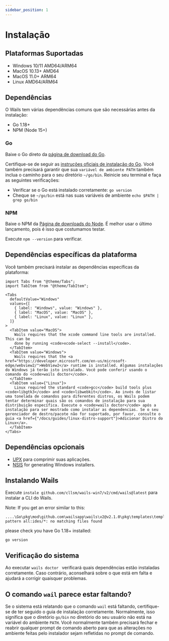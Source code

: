 ```yaml
---
sidebar_position: 1
---
```


# Instalação

## Plataformas Suportadas

- Windows 10/11 AMD64/ARM64
- MacOS 10.13+ AMD64
- MacOS 11.0+ ARM64
- Linux AMD64/ARM64

## Dependências

O Wails tem várias dependências comuns que são necessárias antes da instalação:

- Go 1.18+
- NPM (Node 15+)

### Go

Baixe o Go direto da [página de download do Go](https://go.dev/dl/).

Certifique-se de seguir as [instruções oficiais de instalação do Go](https://go.dev/doc/install). Você também precisará garantir que sua `variável de ambiente PATH` também inclua o caminho para o seu diretório `~/go/bin`. Reinicie seu terminal e faça as seguintes verificações:

- Verificar se o Go está instalado corretamente: `go version`
- Cheque se `~/go/bin` está nas suas variáveis de ambiente `echo $PATH | grep go/bin`

### NPM

Baixe o NPM da [Página de downloads do Node](https://nodejs.org/en/download/). É melhor usar o último lançamento, pois é isso que costumamos testar.

Execute `npm --version` para verificar.

## Dependências específicas da plataforma

Você também precisará instalar as dependências específicas da plataforma:

```mdx-code-block
import Tabs from "@theme/Tabs";
import TabItem from "@theme/TabItem";

<Tabs
  defaultValue="Windows"
  values={[
    { label: "Windows", value: "Windows" },
    { label: "MacOS", value: "MacOS" },
    { label: "Linux", value: "Linux" },
  ]}
>
  <TabItem value="MacOS">
    Wails requires that the xcode command line tools are installed. This can be
    done by running <code>xcode-select --install</code>.
  </TabItem>
  <TabItem value="Windows">
    Wails requires that the <a href="https://developer.microsoft.com/en-us/microsoft-edge/webview2/">WebView2</a> runtime is installed. Algumas instalações do Windows já terão isto instalado. Você pode conferir usando o comando do <code>wails doctor</code>.
  </TabItem>
  <TabItem value={"Linux"}>
    Linux required the standard <code>gcc</code> build tools plus <code>libgtk3</code> and <code>libwebkit</code>. Ao invés de listar uma tonelada de comandos para diferentes distros, os Wails podem tentar determinar quais são os comandos de instalação para sua distribuição específica. Execute o <code>wails doctor</code> após a instalação para ser mostrado como instalar as dependencias. Se o seu gerenciador de destro/pacote não for suportado, por favor, consulte o guia <a href={"/docs/guides/linux-distro-support"}>Adicionar Distro do Linux</a>.
  </TabItem>
</Tabs>
```

## Dependências opcionais

- [UPX](https://upx.github.io/) para comprimir suas aplicações.
- [NSIS](https://wails.io/docs/guides/windows-installer/) for generating Windows installers.

## Instalando Wails

Execute `instale github.com/cllsm/wails-win7/v2/cmd/wails@latest` para instalar a CLI do Wails.

Note: If you get an error similar to this:

```shell
....\Go\pkg\mod\github.com\wailsapp\wails\v2@v2.1.0\pkg\templates\templates.go:28:12: pattern all:ides/*: no matching files found
```
please check you have Go 1.18+ installed:
```shell
go version
```

## Verificação do sistema

Ao executar `wails doctor ` verificará quais dependências estão instaladas corretamente. Caso contrário, aconselhará sobre o que está em falta e ajudará a corrigir quaisquer problemas.

## O comando `wail` parece estar faltando?

Se o sistema está relatando que o comando `wail` está faltando, certifique-se de ter seguido o guia de instalação corretamente. Normalmente, isso significa que o diretório `go/bin` no diretório do seu usuário não está na variável do ambiente `PATH`. Você normalmente também precisará fechar e reabrir qualquer prompt de comando aberto para que as alterações no ambiente feitas pelo instalador sejam refletidas no prompt de comando.
